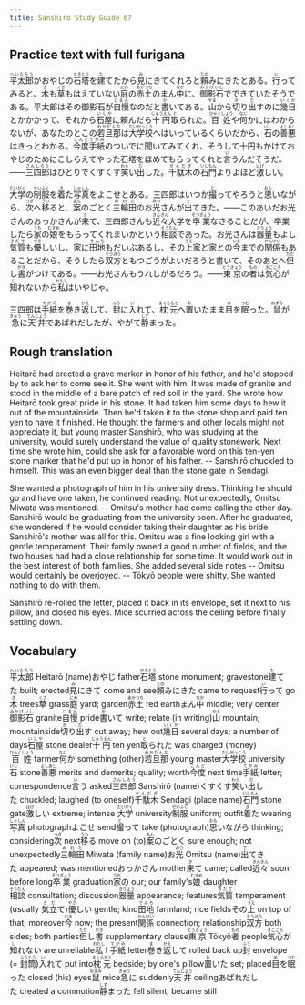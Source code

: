```yaml
---
title: Sanshiro Study Guide 67
---
```


## Practice text with full furigana

<p>
<ruby><rb>平太郎</rb><rt>へいたろう</rt></ruby>がおやじの<ruby><rb>石塔</rb><rt>せきとう</rt></ruby>を<ruby><rb>建</rb><rt>た</rt></ruby>てたから<ruby><rb>見</rb><rt>み</rt></ruby>にきてくれろと<ruby><rb>頼</rb><rt>たの</rt></ruby>みにきたとある。<ruby><rb>行</rb><rt>い</rt></ruby>ってみると、<ruby><rb>木</rb><rt>き</rt></ruby>も<ruby><rb>草</rb><rt>くさ</rt></ruby>もはえていない<ruby><rb>庭</rb><rt>にわ</rt></ruby>の<ruby><rb>赤土</rb><rt>あかつち</rt></ruby>のまん<ruby><rb>中</rb><rt>なか</rt></ruby>に、<ruby><rb>御影石</rb><rt>みかげいし</rt></ruby>でできていたそうである。平太郎はその御影石が<ruby><rb>自慢</rb><rt>じまん</rt></ruby>なのだと<ruby><rb>書</rb><rt>か</rt></ruby>いてある。<ruby><rb>山</rb><rt>やま</rt></ruby>から<ruby><rb>切</rb><rt>き</rt></ruby>り<ruby><rb>出</rb><rt>だ</rt></ruby>すのに<ruby><rb>幾日</rb><rt>いくか</rt></ruby>とかかかって、それから<ruby><rb>石屋</rb><rt>いしや</rt></ruby>に頼んだら<ruby><rb>十円</rb><rt>じゅうえん</rt></ruby><ruby><rb>取</rb><rt>と</rt></ruby>られた。<ruby><rb>百姓</rb><rt>ひゃくしょう</rt></ruby>や<ruby><rb>何</rb><rt>なに</rt></ruby>かにはわからないが、あなたのとこの<ruby><rb>若旦那</rb><rt>わかだんな</rt></ruby>は<ruby><rb>大学校</rb><rt>だいがっこう</rt></ruby>へはいっているくらいだから、<ruby><rb>石</rb><rt>いし</rt></ruby>の<ruby><rb>善悪</rb><rt>よしあし</rt></ruby>はきっとわかる。<ruby><rb>今度</rb><rt>こんど</rt></ruby><ruby><rb>手紙</rb><rt>てがみ</rt></ruby>のついでに聞いてみてくれ、そうして十円もかけておやじのためにこしらえてやった石塔をほめてもらってくれと<ruby><rb>言</rb><rt>い</rt></ruby>うんだそうだ。――<ruby><rb>三四郎</rb><rt>さんしろう</rt></ruby>はひとりでくすくす<ruby><rb>笑</rb><rt>わら</rt></ruby>い<ruby><rb>出</rb><rt>だ</rt></ruby>した。<ruby><rb>千駄木</rb><rt>せんだぎ</rt></ruby>の<ruby><rb>石門</rb><rt>いしもん</rt></ruby>よりよほど<ruby><rb>激</rb><rt>はげ</rt></ruby>しい。
</p>

<p>
<ruby><rb>大学</rb><rt>だいがく</rt></ruby>の<ruby><rb>制服</rb><rt>せいふく</rt></ruby>を<ruby><rb>着</rb><rt>き</rt></ruby>た<ruby><rb>写真</rb><rt>しゃしん</rt></ruby>をよこせとある。三四郎はいつか<ruby><rb>撮</rb><rt>と</rt></ruby>ってやろうと<ruby><rb>思</rb><rt>おも</rt></ruby>いながら、<ruby><rb>次</rb><rt>つぎ</rt></ruby>へ<ruby><rb>移</rb><rt>うつ</rt></ruby>ると、<ruby><rb>案</rb><rt>あん</rt></ruby>のごとく<ruby><rb>三輪田</rb><rt>みわた</rt></ruby>のお<ruby><rb>光</rb><rt>みつ</rt></ruby>さんが<ruby><rb>出</rb><rt>で</rt></ruby>てきた。――このあいだお光さんのおっかさんが<ruby><rb>来</rb><rt>き</rt></ruby>て、三四郎さんも<ruby><rb>近々</rb><rt>きんきん</rt></ruby>大学を<ruby><rb>卒業</rb><rt>そつぎょう</rt></ruby>なさることだが、卒業したら<ruby><rb>家</rb><rt>うち</rt></ruby>の<ruby><rb>娘</rb><rt>むすめ</rt></ruby>をもらってくれまいかという<ruby><rb>相談</rb><rt>そうだん</rt></ruby>であった。お光さんは<ruby><rb>器量</rb><rt>きりょう</rt></ruby>もよし<ruby><rb>気質</rb><rt>きだて</rt></ruby>も<ruby><rb>優</rb><rt>やさ</rt></ruby>しいし、家に<ruby><rb>田地</rb><rt>でんち</rt></ruby>もだいぶあるし、その<ruby><rb>上</rb><rt>うえ</rt></ruby>家と家との<ruby><rb>今</rb><rt>いま</rt></ruby>までの<ruby><rb>関係</rb><rt>かんけい</rt></ruby>もあることだから、そうしたら<ruby><rb>双方</rb><rt>そうほう</rt></ruby>ともつごうがよいだろうと書いて、そのあとへ<ruby><rb>但</rb><rt>ただ</rt></ruby>し<ruby><rb>書</rb><rt>がき</rt></ruby>がつけてある。――お光さんもうれしがるだろう。――<ruby><rb>東京</rb><rt>とうきょう</rt></ruby>の<ruby><rb>者</rb><rt>もの</rt></ruby>は<ruby><rb>気心</rb><rt>きごころ</rt></ruby>が<ruby><rb>知</rb><rt>し</rt></ruby>れないから<ruby><rb>私</rb><rt>わたし</rt></ruby>はいやじゃ。
</p>

<p>
三四郎は<ruby><rb>手紙</rb><rt>てがみ</rt></ruby>を<ruby><rb>巻</rb><rt>ま</rt></ruby>き<ruby><rb>返</rb><rt>かえ</rt></ruby>して、<ruby><rb>封</rb><rt>ふう</rt></ruby>に<ruby><rb>入</rb><rt>い</rt></ruby>れて、<ruby><rb>枕元</rb><rt>まくらもと</rt></ruby>へ<ruby><rb>置</rb><rt>お</rt></ruby>いたまま<ruby><rb>目</rb><rt>め</rt></ruby>を<ruby><rb>眠</rb><rt>つむ</rt></ruby>った。<ruby><rb>鼠</rb><rt>ねずみ</rt></ruby>が<ruby><rb>急</rb><rt>きゅう</rt></ruby>に<ruby><rb>天井</rb><rt>てんじょう</rt></ruby>であばれだしたが、やがて<ruby><rb>静</rb><rt>しず</rt></ruby>まった。
</p>


## Rough translation

Heitarō had erected a grave marker in honor of his father, and he'd stopped by to ask her to come see it. She went with him. It was made of granite and stood in the middle of a bare patch of red soil in the yard. She wrote how Heitarō took great pride in his stone. It had taken him some days to hew it out of the mountainside. Then he'd taken it to the stone shop and paid ten yen to have it finished. He thought the farmers and other locals might not appreciate it, but young master Sanshirō, who was studying at the university, would surely understand the value of quality stonework. Next time she wrote him, could she ask for a favorable word on this ten-yen stone marker that he'd put up in honor of his father. -- Sanshirō chuckled to himself. This was an even bigger deal than the stone gate in Sendagi.

She wanted a photograph of him in his university dress. Thinking he should go and have one taken, he continued reading. Not unexpectedly, Omitsu Miwata was mentioned. -- Omitsu's mother had come calling the other day. Sanshirō would be graduating from the university soon. After he graduated, she wondered if he would consider taking their daughter as his bride. Sanshirō's mother was all for this. Omitsu was a fine looking girl with a gentle temperament. Their family owned a good number of fields, and the two houses had had a close relationship for some time. It would work out in the best interest of both families. She added several side notes -- Omitsu would certainly be overjoyed. -- Tōkyō people were shifty. She wanted nothing to do with them.

Sanshirō re-rolled the letter, placed it back in its envelope, set it next to his pillow, and closed his eyes. Mice scurried across the ceiling before finally settling down.               


## Vocabulary

<p>
<span class="vocabstudy"><ruby><rb>平太郎</rb><rt>へいたろう</rt></ruby>&nbsp;Heitarō (name)</span><span class="vocabstudy">おやじ&nbsp;father</span><span class="vocabstudy"><ruby><rb>石塔</rb><rt>せきとう</rt></ruby>&nbsp;stone monument; gravestone</span><span class="vocabstudy"><ruby><rb>建</rb><rt>た</rt></ruby>てた&nbsp;built; erected</span><span class="vocabstudy"><ruby><rb>見</rb><rt>み</rt></ruby>にきて&nbsp;come and see</span><span class="vocabstudy"><ruby><rb>頼</rb><rt>たの</rt></ruby>みにきた&nbsp;came to request</span><span class="vocabstudy"><ruby><rb>行</rb><rt>い</rt></ruby>って&nbsp;go</span><span class="vocabstudy"><ruby><rb>木</rb><rt>き</rt></ruby>&nbsp;trees</span><span class="vocabstudy"><ruby><rb>草</rb><rt>くさ</rt></ruby>&nbsp;grass</span><span class="vocabstudy"><ruby><rb>庭</rb><rt>にわ</rt></ruby>&nbsp;yard; garden</span><span class="vocabstudy"><ruby><rb>赤土</rb><rt>あかつち</rt></ruby>&nbsp;red earth</span><span class="vocabstudy">まん<ruby><rb>中</rb><rt>なか</rt></ruby>&nbsp;middle; very center</span><span class="vocabstudy"><ruby><rb>御影石</rb><rt>みかげいし</rt></ruby>&nbsp;granite</span><span class="vocabstudy"><ruby><rb>自慢</rb><rt>じまん</rt></ruby>&nbsp;pride</span><span class="vocabstudy"><ruby><rb>書</rb><rt>か</rt></ruby>いて&nbsp;write; relate (in writing)</span><span class="vocabstudy"><ruby><rb>山</rb><rt>やま</rt></ruby>&nbsp;mountain; mountainside</span><span class="vocabstudy"><ruby><rb>切</rb><rt>き</rt></ruby>り<ruby><rb>出</rb><rt>だ</rt></ruby>す&nbsp;cut away; hew out</span><span class="vocabstudy"><ruby><rb>幾日</rb><rt>いくか</rt></ruby>&nbsp;several days; a number of days</span><span class="vocabstudy"><ruby><rb>石屋</rb><rt>いしや</rt></ruby>&nbsp;stone dealer</span><span class="vocabstudy"><ruby><rb>十円</rb><rt>じゅうえん</rt></ruby>&nbsp;ten yen</span><span class="vocabstudy"><ruby><rb>取</rb><rt>と</rt></ruby>られた&nbsp;was charged (money)</span><span class="vocabstudy"><ruby><rb>百姓</rb><rt>ひゃくしょう</rt></ruby>&nbsp;farmer</span><span class="vocabstudy"><ruby><rb>何</rb><rt>なに</rt></ruby>か&nbsp;something (other)</span><span class="vocabstudy"><ruby><rb>若旦那</rb><rt>わかだんな</rt></ruby>&nbsp;young master</span><span class="vocabstudy"><ruby><rb>大学校</rb><rt>だいがっこう</rt></ruby>&nbsp;university</span><span class="vocabstudy"><ruby><rb>石</rb><rt>いし</rt></ruby>&nbsp;stone</span><span class="vocabstudy"><ruby><rb>善悪</rb><rt>よしあし</rt></ruby>&nbsp;merits and demerits; quality; worth</span><span class="vocabstudy"><ruby><rb>今度</rb><rt>こんど</rt></ruby>&nbsp;next time</span><span class="vocabstudy"><ruby><rb>手紙</rb><rt>てがみ</rt></ruby>&nbsp;letter; correspondence</span><span class="vocabstudy"><ruby><rb>言</rb><rt>い</rt></ruby>う&nbsp;asked</span><span class="vocabstudy"><ruby><rb>三四郎</rb><rt>さんしろう</rt></ruby>&nbsp;Sanshirō (name)</span><span class="vocabstudy">くすくす<ruby><rb>笑</rb><rt>わら</rt></ruby>い<ruby><rb>出</rb><rt>だ</rt></ruby>した&nbsp;chuckled; laughed (to oneself)</span><span class="vocabstudy"><ruby><rb>千駄木</rb><rt>せんだぎ</rt></ruby>&nbsp;Sendagi (place name)</span><span class="vocabstudy"><ruby><rb>石門</rb><rt>いしもん</rt></ruby>&nbsp;stone gate</span><span class="vocabstudy"><ruby><rb>激</rb><rt>はげ</rt></ruby>しい&nbsp;extreme; intense</span>
<span class="vocabstudy"><ruby><rb>大学</rb><rt>だいがく</rt></ruby>&nbsp;university</span><span class="vocabstudy"><ruby><rb>制服</rb><rt>せいふく</rt></ruby>&nbsp;uniform; outfit</span><span class="vocabstudy"><ruby><rb>着</rb><rt>き</rt></ruby>た&nbsp;wearing</span><span class="vocabstudy"><ruby><rb>写真</rb><rt>しゃしん</rt></ruby>&nbsp;photograph</span><span class="vocabstudy">よこせ&nbsp;send</span><span class="vocabstudy"><ruby><rb>撮</rb><rt>と</rt></ruby>って&nbsp;take (photograph)</span><span class="vocabstudy"><ruby><rb>思</rb><rt>おも</rt></ruby>いながら&nbsp;thinking; considering</span><span class="vocabstudy"><ruby><rb>次</rb><rt>つぎ</rt></ruby>&nbsp;next</span><span class="vocabstudy"><ruby><rb>移</rb><rt>うつ</rt></ruby>る&nbsp;move on (to)</span><span class="vocabstudy"><ruby><rb>案</rb><rt>あん</rt></ruby>のごとく&nbsp;sure enough; not unexpectedly</span><span class="vocabstudy"><ruby><rb>三輪田</rb><rt>みわた</rt></ruby>&nbsp;Miwata (family name)</span><span class="vocabstudy">お<ruby><rb>光</rb><rt>みつ</rt></ruby>&nbsp;Omitsu (name)</span><span class="vocabstudy"><ruby><rb>出</rb><rt>で</rt></ruby>てきた&nbsp;appeared; was mentioned</span><span class="vocabstudy">おっかさん&nbsp;mother</span><span class="vocabstudy"><ruby><rb>来</rb><rt>き</rt></ruby>て&nbsp;came; called</span><span class="vocabstudy"><ruby><rb>近々</rb><rt>きんきん</rt></ruby>&nbsp;soon; before long</span><span class="vocabstudy"><ruby><rb>卒業</rb><rt>そつぎょう</rt></ruby>&nbsp;graduation</span><span class="vocabstudy"><ruby><rb>家</rb><rt>うち</rt></ruby>の&nbsp;our; our family's</span><span class="vocabstudy"><ruby><rb>娘</rb><rt>むすめ</rt></ruby>&nbsp;daughter</span><span class="vocabstudy"><ruby><rb>相談</rb><rt>そうだん</rt></ruby>&nbsp;consultation; discussion</span><span class="vocabstudy"><ruby><rb>器量</rb><rt>きりょう</rt></ruby>&nbsp;appearance; features</span><span class="vocabstudy"><ruby><rb>気質</rb><rt>きだて</rt></ruby>&nbsp;temperament (usually <ruby><rb>気立</rb><rt>きだ</rt></ruby>て)</span><span class="vocabstudy"><ruby><rb>優</rb><rt>やさ</rt></ruby>しい&nbsp;gentle; kind</span><span class="vocabstudy"><ruby><rb>田地</rb><rt>でんち</rt></ruby>&nbsp;farmland; rice fields</span><span class="vocabstudy">その<ruby><rb>上</rb><rt>うえ</rt></ruby>&nbsp;on top of that; moreover</span><span class="vocabstudy"><ruby><rb>今</rb><rt>いま</rt></ruby>&nbsp;now; the present</span><span class="vocabstudy"><ruby><rb>関係</rb><rt>かんけい</rt></ruby>&nbsp;connection; relationship</span><span class="vocabstudy"><ruby><rb>双方</rb><rt>そうほう</rt></ruby>&nbsp;both sides; both parties</span><span class="vocabstudy"><ruby><rb>但</rb><rt>ただ</rt></ruby>し<ruby><rb>書</rb><rt>がき</rt></ruby>&nbsp;supplementary clause</span><span class="vocabstudy"><ruby><rb>東京</rb><rt>とうきょう</rt></ruby>&nbsp;Tōkyō</span><span class="vocabstudy"><ruby><rb>者</rb><rt>もの</rt></ruby>&nbsp;people</span><span class="vocabstudy"><ruby><rb>気心</rb><rt>きごころ</rt></ruby>が<ruby><rb>知</rb><rt>し</rt></ruby>れない&nbsp;are unreliable</span><span class="vocabstudy"><ruby><rb>私</rb><rt>わたし</rt></ruby>&nbsp;I</span>
<span class="vocabstudy"><ruby><rb>手紙</rb><rt>てがみ</rt></ruby>&nbsp;letter</span><span class="vocabstudy"><ruby><rb>巻</rb><rt>ま</rt></ruby>き<ruby><rb>返</rb><rt>かえ</rt></ruby>して&nbsp;rolled back up</span><span class="vocabstudy"><ruby><rb>封</rb><rt>ふう</rt></ruby>&nbsp;envelope (= <ruby><rb>封筒</rb><rt>ふうとう</rt></ruby>)</span><span class="vocabstudy"><ruby><rb>入</rb><rt>い</rt></ruby>れて&nbsp;put into</span><span class="vocabstudy"><ruby><rb>枕元</rb><rt>まくらもと</rt></ruby>&nbsp;bedside; by one's pillow</span><span class="vocabstudy"><ruby><rb>置</rb><rt>お</rt></ruby>いた&nbsp;set; placed</span><span class="vocabstudy"><ruby><rb>目</rb><rt>め</rt></ruby>を<ruby><rb>眠</rb><rt>つむ</rt></ruby>った&nbsp;closed (his) eyes</span><span class="vocabstudy"><ruby><rb>鼠</rb><rt>ねずみ</rt></ruby>&nbsp;mice</span><span class="vocabstudy"><ruby><rb>急</rb><rt>きゅう</rt></ruby>に&nbsp;suddenly</span><span class="vocabstudy"><ruby><rb>天井</rb><rt>てんじょう</rt></ruby>&nbsp;ceiling</span><span class="vocabstudy">あばれだした&nbsp;created a commotion</span><span class="vocabstudy"><ruby><rb>静</rb><rt>しず</rt></ruby>まった&nbsp;fell silent; became still</span>
</p>
